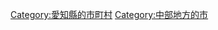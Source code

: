 {{Commonscat|Toyokawa, Aichi}}
{{Catmore}}

{{DEFAULTSORT:Toyokawa-shi}}
[[Category:愛知縣的市町村|Category:愛知縣的市町村]]
[[Category:中部地方的市|Category:中部地方的市]]